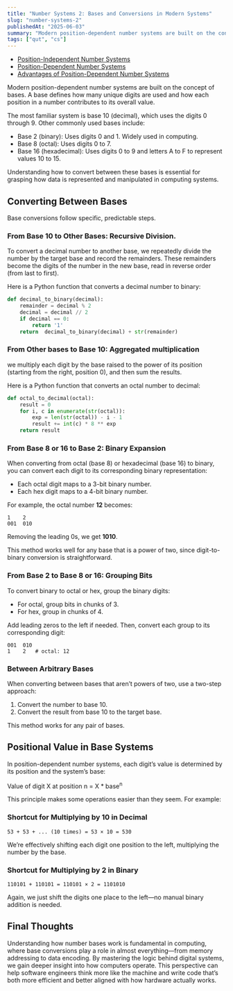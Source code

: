 ```yaml
---
title: "Number Systems 2: Bases and Conversions in Modern Systems"
slug: "number-systems-2"
publishedAt: "2025-06-03"
summary: "Modern position-dependent number systems are built on the concept of bases. A base defines how many unique digits are used and how each position in a number contributes to its overall value."
tags: ["qut", "cs"]
---
```


- [Position-Independent Number Systems](#position-independent-number-systems)
- [Position-Dependent Number Systems](#position-dependent-number-systems)
- [Advantages of Position-Dependent Number Systems](#advantages-of-position-dependent-number-systems)

Modern position-dependent number systems are built on the concept of bases. A base defines how many unique digits are used and how each position in a number contributes to its overall value.

The most familiar system is base 10 (decimal), which uses the digits 0 through 9. Other commonly used bases include:

- Base 2 (binary): Uses digits 0 and 1. Widely used in computing.
- Base 8 (octal): Uses digits 0 to 7.
- Base 16 (hexadecimal): Uses digits 0 to 9 and letters A to F to represent values 10 to 15.

Understanding how to convert between these bases is essential for grasping how data is represented and manipulated in computing systems.

## Converting Between Bases

Base conversions follow specific, predictable steps.

### From Base 10 to Other Bases: Recursive Division.

To convert a decimal number to another base, we repeatedly divide the number by the target base and record the remainders. These remainders become the digits of the number in the new base, read in reverse order (from last to first).

Here is a Python function that converts a decimal number to binary:

```python
def decimal_to_binary(decimal):
    remainder = decimal % 2
    decimal = decimal // 2
    if decimal == 0:
        return '1'
    return  decimal_to_binary(decimal) + str(remainder)
```

### From Other bases to Base 10: Aggregated multiplication

we multiply each digit by the base raised to the power of its position (starting from the right, position 0), and then sum the results.

Here is a Python function that converts an octal number to decimal:

```python
def octal_to_decimal(octal):
    result = 0
    for i, c in enumerate(str(octal)):
        exp = len(str(octal)) - i - 1
        result += int(c) * 8 ** exp
    return result
```

### From Base 8 or 16 to Base 2: Binary Expansion

When converting from octal (base 8) or hexadecimal (base 16) to binary, you can convert each digit to its corresponding binary representation:

- Each octal digit maps to a 3-bit binary number.
- Each hex digit maps to a 4-bit binary number.

For example, the octal number **12** becomes:

```
1    2
001  010
```

Removing the leading 0s, we get **1010**.

This method works well for any base that is a power of two, since digit-to-binary conversion is straightforward.

### From Base 2 to Base 8 or 16: Grouping Bits

To convert binary to octal or hex, group the binary digits:

- For octal, group bits in chunks of 3.
- For hex, group in chunks of 4.

Add leading zeros to the left if needed. Then, convert each group to its corresponding digit:

```
001  010
1    2   # octal: 12
```

### Between Arbitrary Bases

When converting between bases that aren’t powers of two, use a two-step approach:

1. Convert the number to base 10.
2. Convert the result from base 10 to the target base.

This method works for any pair of bases.

## Positional Value in Base Systems

In position-dependent number systems, each digit’s value is determined by its position and the system’s base:

Value of digit X at position n = X \* base<sup>n</sup>

This principle makes some operations easier than they seem. For example:

### Shortcut for Multiplying by 10 in Decimal

```
53 + 53 + ... (10 times) = 53 × 10 = 530
```

We’re effectively shifting each digit one position to the left, multiplying the number by the base.

### Shortcut for Multiplying by 2 in Binary

```
110101 + 110101 = 110101 × 2 = 1101010
```

Again, we just shift the digits one place to the left—no manual binary addition is needed.

## Final Thoughts

Understanding how number bases work is fundamental in computing, where base conversions play a role in almost everything—from memory addressing to data encoding. By mastering the logic behind digital systems, we gain deeper insight into how computers operate. This perspective can help software engineers think more like the machine and write code that’s both more efficient and better aligned with how hardware actually works.

